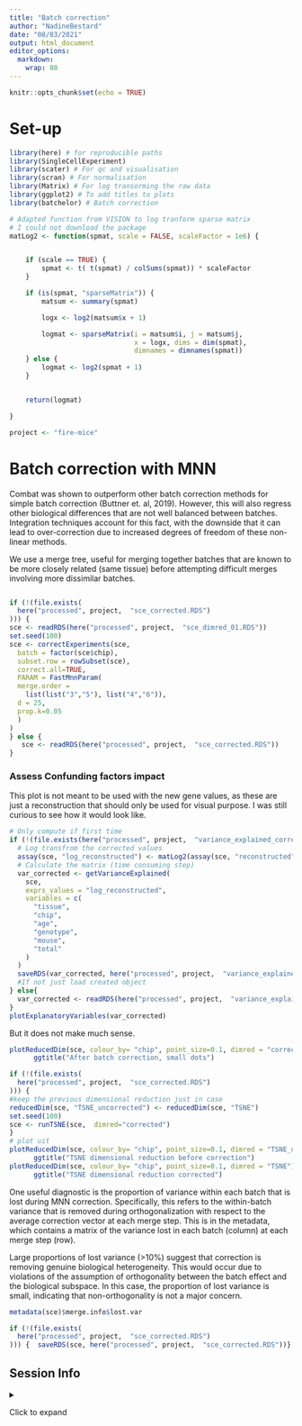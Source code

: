 ```yaml
---
title: "Batch correction"
author: "NadineBestard"
date: "08/03/2021"
output: html_document
editor_options: 
  markdown: 
    wrap: 80
---
```



```r
knitr::opts_chunk$set(echo = TRUE)
```

# Set-up

```r
library(here) # for reproducible paths
library(SingleCellExperiment)
library(scater) # For qc and visualisation
library(scran) # For normalisation
library(Matrix) # For log transorming the raw data
library(ggplot2) # To add titles to plots
library(batchelor) # Batch correction
```

```r
# Adapted function from VISION to log tranform sparse matrix
# I could not download the package
matLog2 <- function(spmat, scale = FALSE, scaleFactor = 1e6) {


    if (scale == TRUE) {
        spmat <- t( t(spmat) / colSums(spmat)) * scaleFactor
    }

    if (is(spmat, "sparseMatrix")) {
        matsum <- summary(spmat)

        logx <- log2(matsum$x + 1)

        logmat <- sparseMatrix(i = matsum$i, j = matsum$j,
                               x = logx, dims = dim(spmat),
                               dimnames = dimnames(spmat))
    } else {
        logmat <- log2(spmat + 1)
    }


    return(logmat)

}

```

```r
project <- "fire-mice"
```

# Batch correction with MNN

Combat was shown to outperform other batch correction methods for simple batch
correction (Buttner et. al, 2019). However, this will also regress other 
biological differences that are not well balanced between batches. Integration 
techniques account for this fact, with the downside that it can lead to
over-correction due to increased degrees of freedom of these non-linear methods. 

We use a merge tree, useful for merging together batches that are known to be 
more closely related (same tissue) before attempting difficult merges involving more dissimilar
batches.

```r

```

```r
if (!(file.exists(
  here("processed", project,  "sce_corrected.RDS")
))) {
sce <- readRDS(here("processed", project,  "sce_dimred_01.RDS"))
set.seed(100)
sce <- correctExperiments(sce,
  batch = factor(sce$chip),
  subset.row = rowSubset(sce),
  correct.all=TRUE,
  PARAM = FastMnnParam(
  merge.order = 
    list(list("3","5"), list("4","6")),
  d = 25,
  prop.k=0.05
  )
)
} else {
   sce <- readRDS(here("processed", project,  "sce_corrected.RDS"))
}
```

### Assess Confunding factors impact

This plot is not meant to be used with the new gene values, as these are just a reconstruction
that should only be used for visual purpose. I was still curious to see how it would look like. 

```r
# Only compute if first time
if (!(file.exists(here("processed", project,  "variance_explained_corrected.RDS")))) {
  # Log transfrom the corrected values
  assay(sce, "log_reconstructed") <- matLog2(assay(sce, "reconstructed"))
  # Calculate the matrix (time consuming step)
  var_corrected <- getVarianceExplained(
    sce,
    exprs_values = "log_reconstructed",
    variables = c(
      "tissue",
      "chip",
      "age",
      "genotype",
      "mouse",
      "total"
    )
  )
  saveRDS(var_corrected, here("processed", project,  "variance_explained_corrected.RDS"))
  #If not just load created object
} else{
  var_corrected <- readRDS(here("processed", project,  "variance_explained_corrected.RDS"))
}
plotExplanatoryVariables(var_corrected)
```

But it does not make much sense.

```r
plotReducedDim(sce, colour_by= "chip", point_size=0.1, dimred = "corrected") + 
      ggtitle("After batch correction, small dots")
```
```r
if (!(file.exists(
  here("processed", project,  "sce_corrected.RDS")
))) {
#keep the previous dimensional reduction just in case
reducedDim(sce, "TSNE_uncorrected") <- reducedDim(sce, "TSNE")
set.seed(100)
sce <- runTSNE(sce,  dimred="corrected")
}
# plot uit
plotReducedDim(sce, colour_by= "chip", point_size=0.1, dimred = "TSNE_uncorrected") + 
      ggtitle("TSNE dimensional reduction before correction")
plotReducedDim(sce, colour_by= "chip", point_size=0.1, dimred = "TSNE") + 
      ggtitle("TSNE dimensional reduction corrected")
```

One useful diagnostic is the proportion of variance within each batch that is 
lost during MNN correction. Specifically, this refers to the within-batch variance 
that is removed during orthogonalization with respect to the average correction 
vector at each merge step. This is in the metadata, which contains a matrix of 
the variance lost in each batch (column) at each merge step (row).

Large proportions of lost variance (>10%) suggest that correction is removing
genuine biological heterogeneity. This would occur due to violations of the 
assumption of orthogonality between the batch effect and the biological subspace.
In this case, the proportion of lost variance is small, indicating that 
non-orthogonality is not a major concern.

```r
metadata(sce)$merge.info$lost.var
```

```r
if (!(file.exists(
  here("processed", project,  "sce_corrected.RDS")
))) {  saveRDS(sce, here("processed", project,  "sce_corrected.RDS"))}
```


## Session Info

<details>

<summary>

Click to expand

</summary>

```r
sessionInfo()
```

</details>
